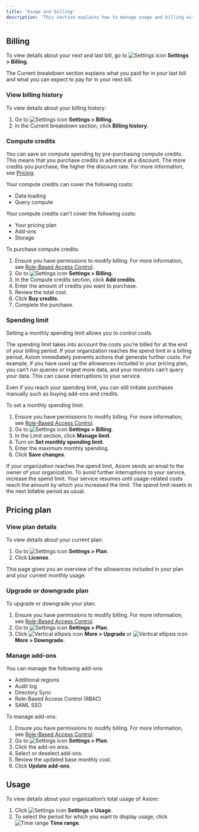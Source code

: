 ```yaml
---
title: 'Usage and billing'
description: 'This section explains how to manage usage and billing within your Axiom organization.'
---
```


## Billing

To view details about your next and last bill, go to <img src="/doc-assets/icons/settings.svg" className="inline-icon" alt="Settings icon" /> **Settings > Billing**.

The Current breakdown section explains what you paid for in your last bill and what you can expect to pay for in your next bill.

### View billing history

To view details about your billing history:

1. Go to <img src="/doc-assets/icons/settings.svg" className="inline-icon" alt="Settings icon" /> **Settings > Billing**.
1. In the Current breakdown section, click **Billing history**.

### Compute credits

You can save on compute spending by pre-purchasing compute credits. This means that you purchase credits in advance at a discount. The more credits you purchase, the higher the discount rate. For more information, see [Pricing](https://axiom.co/pricing).

Your compute credits can cover the following costs:
- Data loading
- Query compute

Your compute credits can’t cover the following costs:
- Your pricing plan
- Add-ons
- Storage

To purchase compute credits:

1. Ensure you have permissions to modify billing. For more information, see [Role-Based Access Control](/reference/settings).
1. Go to <img src="/doc-assets/icons/settings.svg" className="inline-icon" alt="Settings icon" /> **Settings > Billing**.
1. In the Compute credits section, click **Add credits**.
1. Enter the amount of credits you want to purchase.
1. Review the total cost.
1. Click **Buy credits**.
1. Complete the purchase.

### Spending limit

Setting a monthly spending limit allows you to control costs.

<Warning>
The spending limit takes into account the costs you’re billed for at the end of your billing period. If your organization reaches the spend limit in a billing period, Axiom immediately prevents actions that generate further costs. For example, if you have used up the allowances included in your pricing plan, you can’t run queries or ingest more data, and your monitors can’t query your data. This can cause interruptions to your service.
</Warning>

Even if you reach your spending limit, you can still initiate purchases manually such as buying add-ons and credits.

To set a monthly spending limit:

1. Ensure you have permissions to modify billing. For more information, see [Role-Based Access Control](/reference/settings).
1. Go to <img src="/doc-assets/icons/settings.svg" className="inline-icon" alt="Settings icon" /> **Settings > Billing**.
1. In the Limit section, click **Manage limit**.
1. Turn on **Set monthly spending limit**.
1. Enter the maximum monthly spending.
1. Click **Save changes**.

<Info>
If your organization reaches the spend limit, Axiom sends an email to the owner of your organization. To avoid further interruptions to your service, increase the spend limit. Your service resumes until usage-related costs reach the amount by which you increased the limit. The spend limit resets in the next billable period as usual.
</Info>

## Pricing plan

### View plan details

To view details about your current plan:

1. Go to <img src="/doc-assets/icons/settings.svg" className="inline-icon" alt="Settings icon" /> **Settings > Plan**.
1. Click **License**.

This page gives you an overview of the allowances included in your plan and your current monthly usage.

### Upgrade or downgrade plan

To upgrade or downgrade your plan:

1. Ensure you have permissions to modify billing. For more information, see [Role-Based Access Control](/reference/settings).
1. Go to <img src="/doc-assets/icons/settings.svg" className="inline-icon" alt="Settings icon" /> **Settings > Plan**.
1. Click <img src="/doc-assets/icons/ellipsis-vertical.svg" className="inline-icon" alt="Vertical ellipsis icon" /> **More > Upgrade** or <img src="/doc-assets/icons/ellipsis-vertical.svg" className="inline-icon" alt="Vertical ellipsis icon" /> **More > Downgrade**.

### Manage add-ons

You can manage the following add-ons:

- Additional regions
- Audit log
- Directory Sync
- Role-Based Access Control (RBAC)
- SAML SSO

To manage add-ons:

1. Ensure you have permissions to modify billing. For more information, see [Role-Based Access Control](/reference/settings).
1. Go to <img src="/doc-assets/icons/settings.svg" className="inline-icon" alt="Settings icon" /> **Settings > Plan**.
1. Click the add-on area.
1. Select or deselect add-ons.
1. Review the updated base monthly cost.
1. Click **Update add-ons**.

## Usage

To view details about your organization’s total usage of Axiom:

1. Click <img src="/doc-assets/icons/settings.svg" className="inline-icon" alt="Settings icon" /> **Settings > Usage**.
1. To select the period for which you want to display usage, click <img src="/doc-assets/icons/clock.svg" className="inline-icon" alt="Time range" /> **Time range**.
